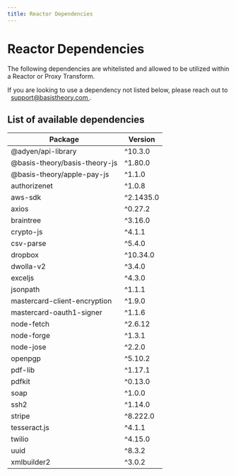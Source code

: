 ```yaml
---
title: Reactor Dependencies
---
```



# Reactor Dependencies

The following dependencies are whitelisted and allowed to be utilized within a Reactor or Proxy Transform.

<Alert>
  If you are looking to use a dependency not listed below, please reach out to
  &nbsp;
  <a href="mailto:support@basistheory.com?subject=Reactor%20Dependency%20Request">
    support@basistheory.com
  </a>
  .
</Alert>

## List of available dependencies

| Package                       | Version   |
|-------------------------------|-----------|
| @adyen/api-library            | ^10.3.0   |
| @basis-theory/basis-theory-js | ^1.80.0   |
| @basis-theory/apple-pay-js    | ^1.1.0    |
| authorizenet                  | ^1.0.8    |
| aws-sdk                       | ^2.1435.0 |
| axios                         | ^0.27.2   |
| braintree                     | ^3.16.0   |
| crypto-js                     | ^4.1.1    |
| csv-parse                     | ^5.4.0    |
| dropbox                       | ^10.34.0  |
| dwolla-v2                     | ^3.4.0    |
| exceljs                       | ^4.3.0    |
| jsonpath                      | ^1.1.1    |
| mastercard-client-encryption  | ^1.9.0    |
| mastercard-oauth1-signer      | ^1.1.6    |
| node-fetch                    | ^2.6.12   |
| node-forge                    | ^1.3.1    |
| node-jose                     | ^2.2.0    |
| openpgp                       | ^5.10.2   |
| pdf-lib                       | ^1.17.1   |
| pdfkit                        | ^0.13.0   |
| soap                          | ^1.0.0    |
| ssh2                          | ^1.14.0   |
| stripe                        | ^8.222.0  |
| tesseract.js                  | ^4.1.1    |
| twilio                        | ^4.15.0   |
| uuid                          | ^8.3.2    |
| xmlbuilder2                   | ^3.0.2    |
